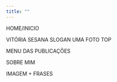 ```yaml
---
title: ""
---
```


HOME/INICIO

VITÓRIA SESANA
SLOGAN
UMA FOTO TOP 

MENU DAS PUBLICAÇÕES

SOBRE MIM

IMAGEM + FRASES
